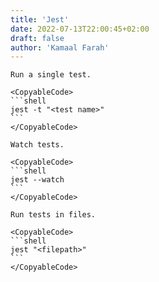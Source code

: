 ```yaml
---
title: 'Jest'
date: 2022-07-13T22:00:45+02:00
draft: false
author: 'Kamaal Farah'
---
```



<Page title="Jest">

    Run a single test.

    <CopyableCode>
    ```shell
    jest -t "<test name>"
    ```
    </CopyableCode>

    Watch tests.

    <CopyableCode>
    ```shell
    jest --watch
    ```
    </CopyableCode>

    Run tests in files.

    <CopyableCode>
    ```shell
    jest "<filepath>"
    ```
    </CopyableCode>

</Page>